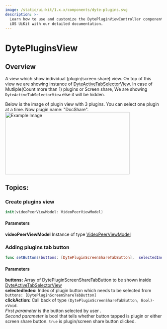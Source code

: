 ```yaml
---
image: /static/ui-kit/1.x.x/components/dyte-plugins.svg
description: >-
  Learn how to use and customize the DytePluginViewController component in Dyte's
  iOS UiKit with our detailed documentation.
---
```


# DytePluginsView
## Overview
A view which show individual (plugin/screen share) view. On top of this view we are showing instance of 
[DyteActiveTabSelectorView](/ios/components/dyte-active-tab-selector-view).
In case of Mutliple(Count more than 1) plugins or Screen share, We are showing `DyteActiveTabSelectorView`
else it will be hidden.

Below is the image of plugin view with 3 plugins. You can select one plugin at a time.
 Now plugin name: "DocShare".
<img src="/static/ios/iOS_show_plugin.jpg" alt="Example Image" width="400" height="200"/>


## Topics:

### Create plugins view
```swift
init(videoPeerViewModel: VideoPeerViewModel)
```
#### Parameters  
**videoPeerViewModel** Instance of type [VideoPeerViewModel](/ios/Helper-Classes/dyte-plugin-view-model)

### Adding plugins tab button

```swift
func setButtons(buttons: [DytePluginScreenShareTabButton],  selectedIndex: Int?, clickAction:@escaping(DytePluginScreenShareTabButton, Bool)->Void)
```
#### Parameters
**buttons:** Array of DytePluginScreenShareTabButton to be shown inside [DyteActiveTabSelectorView](/ios/components/dyte-active-tab-selector-view)  
**selectedIndex:** Index of plugin button which needs to be selected from `buttons: [DytePluginScreenShareTabButton]`  
**clickAction:** Call back of type `(DytePluginScreenShareTabButton, Bool)->Void`.<br/>  *First parameter* is the button selected by user
.<br/>  *Second parameter* is bool that tells whether button tapped is plugin or either screen share button. `true` is plugin/screen share button clicked.


<head>
  <title>iOS DytePluginViewController</title>
</head>
